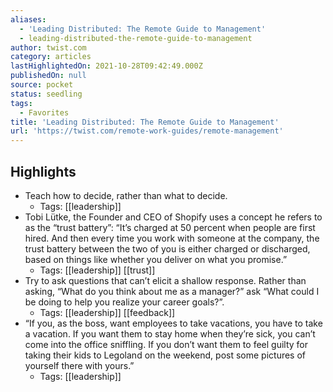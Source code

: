 ```yaml
---
aliases:
  - 'Leading Distributed: The Remote Guide to Management'
  - leading-distributed-the-remote-guide-to-management
author: twist.com
category: articles
lastHighlightedOn: 2021-10-28T09:42:49.000Z
publishedOn: null
source: pocket
status: seedling
tags:
  - Favorites
title: 'Leading Distributed: The Remote Guide to Management'
url: 'https://twist.com/remote-work-guides/remote-management'
---
```

## Highlights

- Teach how to decide, rather than what to decide.
    - Tags: [[leadership]]
- Tobi Lütke, the Founder and CEO of Shopify uses a concept he refers to as the “trust battery”:
  “It’s charged at 50 percent when people are first hired. And then every time you work with someone at the company, the trust battery between the two of you is either charged or discharged, based on things like whether you deliver on what you promise.”
    - Tags: [[leadership]] [[trust]]
- Try to ask questions that can’t elicit a shallow response. Rather than asking, “What do you think about me as a manager?” ask “What could I be doing to help you realize your career goals?”.
    - Tags: [[leadership]] [[feedback]]
- “If you, as the boss, want employees to take vacations, you have to take a vacation. If you want them to stay home when they’re sick, you can’t come into the office sniffling. If you don’t want them to feel guilty for taking their kids to Legoland on the weekend, post some pictures of yourself there with yours.”
    - Tags: [[leadership]]
